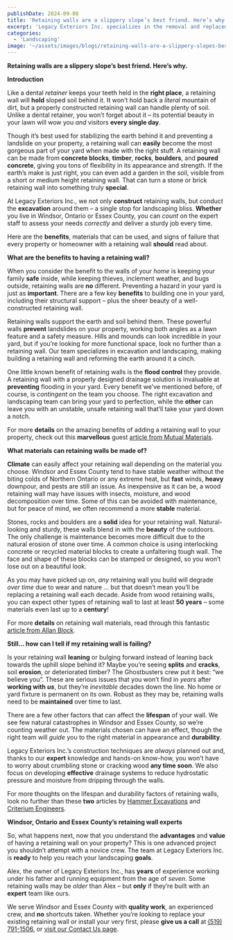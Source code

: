 ```yaml
---
publishDate: 2024-09-08
title: 'Retaining walls are a slippery slope’s best friend. Here’s why.'
excerpt: 'Legacy Exteriors Inc. specializes in the removal and replacement of both concrete and gravel driveways, providing services such as installation, resurfacing, and environmentally friendly waste disposal. With our experienced team and heavy-duty equipment, we handle every step of the process efficiently, saving you time and stress. For reliable driveway services, contact Legacy Exteriors Inc. today.'
categories:
  - 'Landscaping'
image: '~/assets/images/blogs/retaining-walls-are-a-slippery-slopes-best-friend-heres-why/retaining-blog-main.png'
---
```


**Retaining walls are a slippery slope’s best friend. Here’s why.**

**Introduction**

Like a dental _retainer_ keeps your teeth held in the **right place**, a retaining wall will **hold** sloped soil behind it. It won’t hold back a _literal_ mountain of dirt, but a properly constructed retaining wall can handle plenty of soil. Unlike a dental retainer, you won’t forget about it – its potential beauty in your lawn will wow you _and_ visitors **every single day**.

Though it’s best used for stabilizing the earth behind it and preventing a landslide on your property, a retaining wall can **easily** become the most gorgeous part of your yard when made with the right stuff. A retaining wall can be made from **concrete blocks**, **timber**, **rocks**, **boulders**, and **poured concrete**, giving you tons of flexibility in its appearance and strength. If the earth’s make is just right, you can even add a garden in the soil, visible from a short or medium height retaining wall. That can turn a stone or brick retaining wall into something truly **special**.

At Legacy Exteriors Inc., we not only **construct** retaining walls, but conduct the **excavation** around them – a single stop for landscaping bliss. **Whether** you live in Windsor, Ontario or Essex County, you can _count_ on the expert staff to assess your needs _correctly_ and deliver a sturdy job every time.

Here are the **benefits**, materials that can be used, and signs of failure that every property or homeowner with a retaining wall **should** read about.

**What are the benefits to having a retaining wall?**

When you consider the benefit to the walls of your _home_ is keeping your family **safe** inside, while keeping thieves, inclement weather, and bugs outside, retaining walls are **no** different. Preventing a hazard in your yard is just as **important**. There are a few key **benefits** to building one in your yard, including their structural support – plus the sheer beauty of a well-constructed retaining wall.

Retaining walls support the earth and soil behind them. These powerful walls **prevent** landslides on your property, working both angles as a lawn feature and a safety measure. Hills and mounds can look incredible in your yard, but if you’re looking for more functional space, look no further than a retaining wall. Our team specializes in excavation and landscaping, making building a retaining wall and reforming the earth around it a cinch.

One little known benefit of retaining walls is the **flood control** they provide. A retaining wall with a properly designed drainage solution is invaluable at **preventing** flooding in your yard. Every benefit we’ve mentioned before, of course, is _contingent_ on the team you choose. The right excavation and landscaping team can bring your yard to perfection, while the **other** can leave you with an unstable, unsafe retaining wall that’ll take your yard down a notch.

For more **details** on the amazing benefits of adding a retaining wall to your property, check out this **marvellous** guest [article from Mutual Materials](https://www.mutualmaterials.com/guest-post-4-benefits-of-retaining-walls/#:~:text=A%20retaining%20wall%20serves%20to,sliding%20forward%20in%20a%20landslide).

**What materials can retaining walls be made of?**

**Climate** can easily affect your retaining wall depending on the material you choose. Windsor and Essex County tend to have stable weather without the biting colds of Northern Ontario or any extreme heat, but **fast** winds, **heavy** downpour, and pests are still an issue. As inexpensive as it can be, a wood retaining wall may have issues with insects, moisture, and wood decomposition over time. Some of this can be avoided with maintenance, but for peace of mind, we often recommend a more **stable** material.

Stones, rocks and boulders are a **solid** idea for your retaining wall. Natural-looking and sturdy, these walls blend in with the **beauty** of the outdoors. The only challenge is maintenance becomes more difficult due to the natural erosion of stone over time. A common choice is using interlocking concrete or recycled material blocks to create a unfaltering tough wall. The face and shape of these blocks can be stamped or designed, so you won’t lose out on a beautiful look.

As you may have picked up on, _any_ retaining wall you build will degrade _over time_ due to wear and nature … but that doesn’t mean you’ll be replacing a retaining wall each decade. Aside from wood retaining walls, you can expect other types of retaining wall to last at least **50 years** – some materials even last up to a **century**!

For more **details** on retaining wall materials, read through this fantastic [article from Allan Block](https://allanblock.com/what-is-a-retaining-wall.aspx#:~:text=A%20retaining%20wall%20is%20a,treated%20timbers%2C%20rocks%20or%20boulders).

**Still… how can I tell if my retaining wall is failing?**

Is your retaining wall **leaning** or bulging forward instead of leaning back towards the uphill slope behind it? Maybe you’re seeing **splits** and **cracks**, soil **erosion**, or deteriorated timber? The Ghostbusters crew put it best: “we believe you”. These are serious issues that you won’t find in _years_ after **working with _us_**, but they’re _inevitable_ decades down the line. No home or yard fixture is permanent on its own. Robust as they may be, retaining walls need to be **maintained** over time to last.

There are a few other factors that can affect the **lifespan** of your wall. We see few natural catastrophes in Windsor and Essex County, so we’re counting weather out. The materials chosen can have an effect, though the right team will _guide_ you to the right material in appearance and **durability**.

Legacy Exteriors Inc.’s construction techniques are _always_ planned out and, thanks to our **expert** knowledge and hands-on know-how, you won’t have to worry about crumbling stone or cracking wood **any time soon**. We also focus on developing **effective** drainage systems to reduce hydrostatic pressure and moisture from dripping through the walls.

For more thoughts on the lifespan and durability factors of retaining walls, look no further than these **two** articles by [Hammer Excavations](https://www.hammerexcavations.com.au/how-long-do-retaining-walls-last/#:~:text=Concrete%20Retaining%20Walls&text=The%20typical%20lifespan%20of%20these,a%20dependable%20long%2Dterm%20alternative) and [Criterium Engineers](https://criterium-engineers.com/retaining-wall-inspection/#:~:text=Retaining%20Wall%20Surfaces&text=Wall%20movement%20should%20be%20noted,more%20serious%20than%20vertical%20cracks).

**Windsor, Ontario and Essex County’s retaining wall experts**

So, what happens next, now that you understand the **advantages** and **value** of having a retaining wall on your property? This is one advanced project you shouldn’t attempt with a novice crew. The team at Legacy Exteriors Inc. is **ready** to help you reach your landscaping **goals**.

Alex, the owner of Legacy Exteriors Inc., has **years** of experience working under his father and running equipment from the age of _seven_. Some retaining walls may be _older_ than Alex – but **only** if they’re built with an **expert** team like ours.

We serve Windsor and Essex County with **quality work**, an experienced crew, and **no** shortcuts taken. Whether you’re looking to replace your existing retaining wall or install your very first, please **give us a call** at [(519) 791-1506](tel:+15197911506), or [visit our Contact Us page](https://www.legacyexteriorsinc.com/contact-us/).
